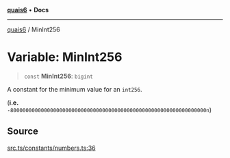 [**quais6**](../README.md) • **Docs**

***

[quais6](../globals.md) / MinInt256

# Variable: MinInt256

> `const` **MinInt256**: `bigint`

A constant for the minimum value for an `int256`.

 (**i.e.** `-8000000000000000000000000000000000000000000000000000000000000000n`)

## Source

[src.ts/constants/numbers.ts:36](https://github.com/dominant-strategies/quais-6.js/blob/aca1855329c3946c627ab7f16ac5304cea7d20c5/src.ts/constants/numbers.ts#L36)
